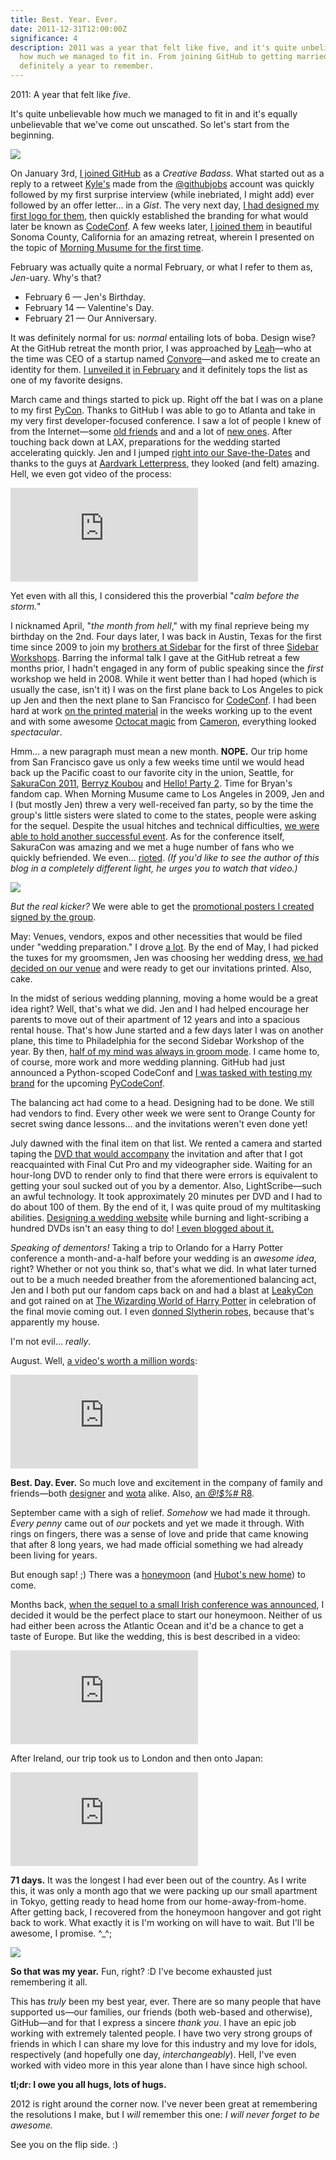 ```yaml
---
title: Best. Year. Ever.
date: 2011-12-31T12:00:00Z
significance: 4
description: 2011 was a year that felt like five, and it's quite unbelievable
  how much we managed to fit in. From joining GitHub to getting married, it was
  definitely a year to remember.
---
```


2011: A year that felt like _five_.

It's quite unbelievable how much we managed to fit in and it's equally unbelievable that we've come out unscathed. So let's start from the beginning.

![](/journal/2011/best-year-ever/collabocats.jpg)

On January 3rd, [I joined GitHub][1] as a _Creative Badass_. What started out as a reply to a retweet [Kyle's][2] made from the [@githubjobs][3] account was quickly followed by my first surprise interview (while inebriated, I might add) ever followed by an offer letter... in a _Gist_. The very next day, [I had designed my first logo for them][4], then quickly established the branding for what would later be known as [CodeConf][5]. A few weeks later, [I joined them][6] in beautiful Sonoma County, California for an amazing retreat, wherein I presented on the topic of [Morning Musume for the first time][7].

February was actually quite a normal February, or what I refer to them as, _Jen_-uary. Why's that?

- February 6 — Jen's Birthday.
- February 14 — Valentine's Day.
- February 21 — Our Anniversary.

It was definitely normal for us: _normal_ entailing lots of boba. Design wise? At the GitHub retreat the month prior, I was approached by [Leah][8]—who at the time was CEO of a startup named [Convore][9]—and asked me to create an identity for them. [I unveiled it][10] [in February][11] and it definitely tops the list as one of my favorite designs.

March came and things started to pick up. Right off the bat I was on a plane to my first [PyCon][12]. Thanks to GitHub I was able to go to Atlanta and take in my very first developer-focused conference. I saw a lot of people I knew of from the Internet—some [old friends][13] and and a lot of [new ones][14]. After touching back down at LAX, preparations for the wedding started accelerating quickly. Jen and I jumped [right into our Save-the-Dates][15] and thanks to the guys at [Aardvark Letterpress][16], they looked (and felt) amazing. Hell, we even got video of the process:

<div class="video-wrapper">
  <div class="embed-container">
    <iframe
      src="https://player.vimeo.com/video/22378198?title=0&amp;byline=0&amp;portrait=0&amp;color=ffffff"
      frameborder="0"
      webkitAllowFullScreen="webkitAllowFullScreen"
      mozallowfullscreen="mozallowfullscreen"
      allowFullScreen="allowFullScreen"
    ></iframe>
  </div>
</div>

Yet even with all this, I considered this the proverbial "_calm before the storm._"

I nicknamed April, "_the month from hell_," with my final reprieve being my birthday on the 2nd. Four days later, I was back in Austin, Texas for the first time since 2009 to join my [brothers at Sidebar][17] for the first of three [Sidebar Workshops][18]. Barring the informal talk I gave at the GitHub retreat a few months prior, I hadn't engaged in any form of public speaking since the _first_ workshop we held in 2008. While it went better than I had hoped (which is usually the case, isn't it) I was on the first plane back to Los Angeles to pick up Jen and then the next plane to San Francisco for [CodeConf][19]. I had been hard at work [on the printed material][20] in the weeks working up to the event and with some awesome [Octocat magic][21] from [Cameron][22], everything looked _spectacular_.

Hmm… a new paragraph must mean a new month. **NOPE.** Our trip home from San Francisco gave us only a few weeks time until we would head back up the Pacific coast to our favorite city in the union, Seattle, for [SakuraCon 2011][23], [Berryz Koubou][24] and [Hello! Party 2][25]. Time for Bryan's fandom cap. When Morning Musume came to Los Angeles in 2009, Jen and I (but mostly Jen) threw a very well-received fan party, so by the time the group's little sisters were slated to come to the states, people were asking for the sequel. Despite the usual hitches and technical difficulties, [we were able to hold another successful event][26]. As for the conference itself, SakuraCon was amazing and we met a huge number of fans who we quickly befriended. We even… [rioted][27]. _(If you'd like to see the author of this blog in a completely different light, he urges you to watch that video.)_

![](/journal/2011/best-year-ever/hellopartysignatures.jpg)

_But the real kicker?_ We were able to get the [promotional posters I created signed by the group][29].

May: Venues, vendors, expos and other necessities that would be filed under "wedding preparation." I drove [a lot][30]. By the end of May, I had picked the tuxes for my groomsmen, Jen was choosing her wedding dress, [we had decided on our venue][31] and were ready to get our invitations printed. Also, cake.

In the midst of serious wedding planning, moving a home would be a great idea right? Well, that's what we did. Jen and I had helped encourage her parents to move out of their apartment of 12 years and into a spacious rental house. That's how June started and a few days later I was on another plane, this time to Philadelphia for the second Sidebar Workshop of the year. By then, [half of my mind was always in groom mode][32]. I came home to, of course, more work and more wedding planning. GitHub had just announced a Python-scoped CodeConf and [I was tasked with testing my brand][33] for the upcoming [PyCodeConf][34].

The balancing act had come to a head. Designing had to be done. We still had vendors to find. Every other week we were sent to Orange County for secret swing dance lessons… and the invitations weren't even done yet!

July dawned with the final item on that list. We rented a camera and started taping the [DVD that would accompany][35] the invitation and after that I got reacquainted with Final Cut Pro and my videographer side. Waiting for an hour-long DVD to render only to find that there were errors is equivalent to getting your soul sucked out of you by a dementor. Also, LightScribe—such an awful technology. It took approximately 20 minutes per DVD and I had to do about 100 of them. By the end of it, I was quite proud of my multitasking abilities. [Designing a wedding website][36] while burning and light-scribing a hundred DVDs isn't an easy thing to do! [I even blogged about it.][37]

_Speaking of dementors!_ Taking a trip to Orlando for a Harry Potter conference a month-and-a-half before your wedding is an _awesome idea_, right? Whether or not you think so, that's what we did. In what later turned out to be a much needed breather from the aforementioned balancing act, Jen and I both put our fandom caps back on and had a blast at [LeakyCon][38] and got rained on at [The Wizarding World of Harry Potter][39] in celebration of the final movie coming out. I even [donned Slytherin robes][40], because that's apparently my house.

I'm not evil… _really_.

August. Well, [a video's worth a million words][41]:

<div class="video-wrapper">
  <div class="embed-container">
    <iframe
      src="https://player.vimeo.com/video/33142742?byline=0&amp;portrait=0"
      frameborder="0"
      webkitAllowFullScreen="webkitAllowFullScreen"
      mozallowfullscreen="mozallowfullscreen"
      allowFullScreen="allowFullScreen"
    ></iframe>
  </div>
</div>

**Best. Day. Ever.** So much love and excitement in the company of family and friends—both [designer][42] and [wota][43] alike. Also, [an _@!$%#_ R8][44].

September came with a sigh of relief. _Somehow_ we had made it through. _Every penny_ came out of _our_ pockets and yet we made it through. With rings on fingers, there was a sense of love and pride that came knowing that after 8 long years, we had made official something we had already been living for years.

But enough sap! ;) There was a [honeymoon][45] (and [Hubot's new home][46]) to come.

Months back, [when the sequel to a small Irish conference was announced][47], I decided it would be the perfect place to start our honeymoon. Neither of us had either been across the Atlantic Ocean and it'd be a chance to get a taste of Europe. But like the wedding, this is best described in a video:

<div class="video-wrapper">
  <div class="embed-container">
    <iframe
      src="https://player.vimeo.com/video/33201079?byline=0&amp;portrait=0"
      frameborder="0"
      webkitAllowFullScreen="webkitAllowFullScreen"
      mozallowfullscreen="mozallowfullscreen"
      allowFullScreen="allowFullScreen"
    ></iframe>
  </div>
</div>

After Ireland, our trip took us to London and then onto Japan:

<div class="video-wrapper">
  <div class="embed-container">
    <iframe
      src="https://player.vimeo.com/video/33203390?byline=0&amp;portrait=0"
      frameborder="0"
      webkitAllowFullScreen="webkitAllowFullScreen"
      mozallowfullscreen="mozallowfullscreen"
      allowFullScreen="allowFullScreen"
    ></iframe>
  </div>
</div>

**71 days.** It was the longest I had ever been out of the country. As I write this, it was only a month ago that we were packing up our small apartment in Tokyo, getting ready to head home from our home-away-from-home. After getting back, I recovered from the honeymoon hangover and got right back to work. What exactly it is I'm working on will have to wait. But I'll be awesome, I promise. ^\_^;

![](/journal/2011/best-year-ever/veloso530.jpg)

**So that was my year.** Fun, right? :D I've become exhausted just remembering it all.

This has _truly_ been my best year, ever. There are so many people that have supported us—our families, our friends (both web-based and otherwise), GitHub—and for that I express a sincere _thank you_. I have an epic job working with extremely talented people. I have two very strong groups of friends in which I can share my love for this industry and my love for idols, respectively (and hopefully one day, _interchangeably_). Hell, I've even worked with video more in this year alone than I have since high school.

**tl;dr: I owe you all hugs, lots of hugs.**

2012 is right around the corner now. I've never been great at remembering the resolutions I make, but I _will_ remember this one: _I will never forget to be awesome._

See you on the flip side. :)

[1]: https://github.com/blog/764-bryan-veloso-is-a-githubber
[2]: http://warpspire.com
[3]: http://twitter.com/githubjobs
[4]: http://dribbble.com/shots/95734-C-Octocat-C
[5]: http://codeconf.com
[6]: http://cl.ly/Czd6
[7]: http://speakerdeck.com/u/bryan/p/music-morning-musume
[8]: https://twitter.com/leahculver
[9]: http://convore.com
[10]: http://dribbble.com/shots/116180-Chat-Monster
[11]: http://dribbble.com/shots/112864-Convore
[12]: http://us.pycon.org/2011/home/
[13]: http://twitter.com/Gulopine
[14]: http://twitter.com/kennethreitz
[15]: http://dribbble.com/shots/148547-Save-the-Dates
[16]: http://www.aardvarkletterpress.com/
[17]: http://sidebarcreative.com
[18]: http://sidebarworkshops.com
[19]: http://statigr.am/p/50530673_7116
[20]: http://dribbble.com/shots/146662-CodeConf-Posters
[21]: http://octodex.github.com/swagtocat/
[22]: https://twitter.com/cameronmcefee
[23]: http://sakuracon.org
[24]: http://www.helloproject.com/berryzkobo/
[25]: http://party.hello-ranking.com/2011/
[26]: http://statigr.am/p/58054262_7116
[27]: https://www.youtube.com/watch?v=eCU1nFdeSi4
[28]: http://cl.ly/Czu5
[29]: http://statigr.am/p/58949700_93462
[30]: http://4.bp.blogspot.com/_D_Z-D2tzi14/S8TRIo4br3I/AAAAAAAACv4/Zh7_GcMlRKo/s400/ALOT.png
[31]: http://www.calamigos.com/
[32]: http://statigr.am/p/95358900_7116
[33]: http://dribbble.com/shots/183107-C-Snakes-C
[34]: http://py.codeconf.com/
[35]: http://vimeo.com/26306690
[36]: http://ren.ai/
[37]: http://avalonstar.com/legacy/blog/2011/jul/28/on-weddings-and-websites/
[38]: http://www.the-leaky-cauldron.org/2009/2/24/leakycon-2011-july-15-18-2011
[39]: http://www.universalorlando.com/harrypotter/
[40]: http://statigr.am/p/128493987_7116
[41]: http://vimeo.com/channels/renai
[42]: http://cl.ly/Czs4
[43]: http://cl.ly/CzDb
[44]: http://cl.ly/Czj2
[45]: http://konokoi.co/
[46]: http://hubot.github.com/
[47]: http://funconf.com/
